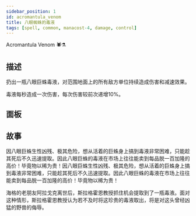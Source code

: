 ```yaml
---
sidebar_position: 1
id: acromantula_venom
title: 八眼蜘蛛的毒液
tags: [spell, common, manacost-4, damage, control]
---
```


Acromantula Venom 🕷️⚗

<!--truncate-->



<CardBasics cardKey={id}/>


## 描述

扔出一瓶八眼巨蛛毒液，对范围地面上的所有敌方单位持续造成伤害和减速效果。

毒液每秒造成一次伤害，每次伤害较前次递增10%。

## 面板


<LevelComponent/>


<CardDynamicTable cardKey={id}/>


<CardComplexTable cardKey={id}/>





## 故事

因八眼巨蛛生性凶残、极其危险，想从活着的巨蛛身上搞到毒液非常困难，只能趁其死后不久迅速提取。因此八眼巨蛛的毒液在市场上往往能卖到每品脱一百加隆的高价！毕竟物以稀为贵！因八眼巨蛛生性凶残、极其危险，想从活着的巨蛛身上搞到毒液非常困难，只能趁其死后不久迅速提取。因此八眼巨蛛的毒液在市场上往往能卖到每品脱一百加隆的高价！毕竟物以稀为贵！

海格的老朋友阿拉戈克离世后，斯拉格霍恩教授抓住机会提取到了一瓶毒液。面对这种情形，斯拉格霍恩教授认为若不及时将这珍贵的毒液取出，将是对这头曾经凶猛的野兽的侮辱。



